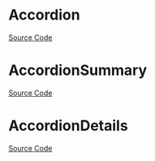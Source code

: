 
<Meta of={AccordionStories} />

# Accordion

<Description of={Accordion} />

[Source Code](https://github.com/Mezzanine-UI/mezzanine/blob/main/packages/react/src/Accordion/Accordion.tsx)

<ArgsTable of={Accordion} />

# AccordionSummary

<Description of={AccordionSummary} />

[Source Code](https://github.com/Mezzanine-UI/mezzanine/blob/main/packages/react/src/Accordion/AccordionSummary.tsx)

<ArgsTable of={AccordionSummary} />

# AccordionDetails

<Description of={AccordionDetails} />

[Source Code](https://github.com/Mezzanine-UI/mezzanine/blob/main/packages/react/src/Accordion/AccordionDetails.tsx)

<ArgsTable of={AccordionDetails} />
